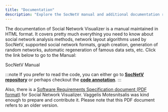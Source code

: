 ```yaml
---
title: "Documentation"
description: "Explore the SocNetV manual and additional documentation resources."
---
```



The documentation of Social Network Visualizer is a manual maintained in HTML format. It covers pretty much everything you need to know about social network analysis methods, network layout algorithms used by SocNetV, supported social network formats, graph creation, generation of random networks, automatic regeneration of famous data sets, etc. Click the link below to go to the Manual:

<LinkButton href="/manual/intro">SocNetV Manual</LinkButton>



:::note
If you prefer to read the code, you can either go to [**SocNetV repository**](https://github.com/socnetv/app) or perhaps checkout the [**code annotation**](/docs/index.html).
:::

Also, there is a [Software Requirements Specification document (PDF format)](../../assets//SRS-Documentation-SocNetV.pdf) for Social Network Visualizer. Vaggelis Motesnitsalis was kind enough to prepare and contribute it. Please note that this PDF document refers to an older version.
